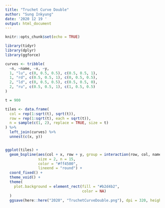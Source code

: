 ```yaml
---
title: "Truchet Curve Double"
author: "Sung Inkyung"
date: '2020 12 19 '
output: html_document
---
```


```r
knitr::opts_chunk$set(echo = TRUE)
```

```r
library(tidyr)
library(dplyr)
library(ggforce)
```


```r
curves <- tribble(
  ~n, ~name, ~x, ~y,
  1, "lu", c(0, 0.5, 0.5), c(0.5, 0.5, 1),
  1, "rd", c(0.5, 0.5, 1), c(0, 0.5, 0.5),
  2, "ld", c(0, 0.5, 0.5), c(0.5, 0.5, 0),
  2, "ru", c(0.5, 0.5, 1), c(1, 0.5, 0.5)
)

t = 900

tiles <- data.frame(
  col = rep(1:sqrt(t), sqrt(t)),
  row = rep(1:sqrt(t), each = sqrt(t)),
  n = sample(c(1, 2), replace = TRUE, size = t)
) %>% 
  left_join(curves) %>% 
  unnest(c(x, y))


ggplot(tiles) +
  geom_bspline(aes(col + x, row + y, group = interaction(row, col, name)), 
               size = 2, n = 15, 
               color = "#ff4500", 
               lineend = "round") +
  coord_fixed() +
  theme_void() +
  theme(
    plot.background = element_rect(fill = "#b2d4b2", 
                                   color = NA)
  ) 
  ggsave(here::here("2020", "TruchetCurveDouble.png"), dpi = 320, height = 8, width = 8)
```


